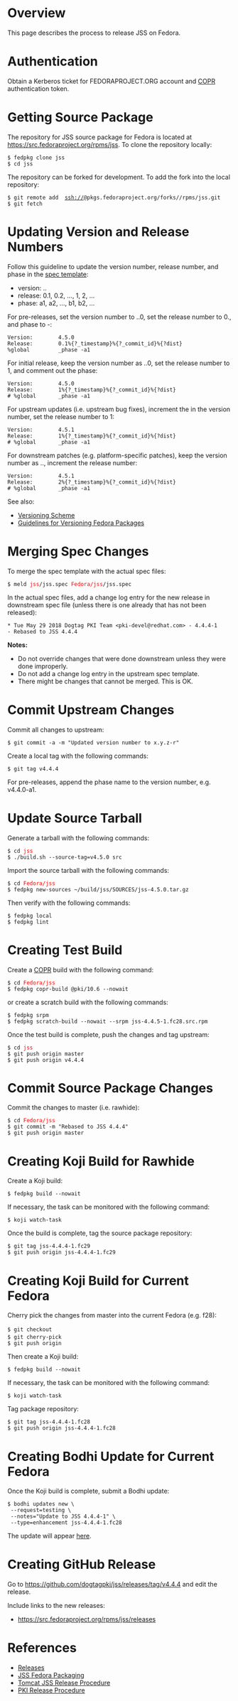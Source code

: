= Overview =

This page describes the process to release JSS on Fedora.

= Authentication =

Obtain a Kerberos ticket for FEDORAPROJECT.ORG account and [[COPR]] authentication token.

= Getting Source Package =

The repository for JSS source package for Fedora is located at https://src.fedoraproject.org/rpms/jss. To clone the repository locally:

 $ fedpkg clone jss
 $ cd jss

The repository can be forked for development. To add the fork into the local repository:

 $ git remote add <username> ssh://<username>@pkgs.fedoraproject.org/forks/<username>/rpms/jss.git
 $ git fetch <username>

= Updating Version and Release Numbers =

Follow this guideline to update the version number, release number, and phase in the [https://github.com/dogtagpki/jss/blob/master/jss.spec.in spec template]:

* version: <x>.<y>.<z>
* release: 0.1, 0.2, ..., 1, 2, ...
* phase: a1, a2, ..., b1, b2, ...

For pre-releases, set the version number to <x>.<y>.0, set the release number to 0.<n>, and phase to -<phase>:

<pre>
Version:        4.5.0
Release:        0.1%{?_timestamp}%{?_commit_id}%{?dist}
%global         _phase -a1
</pre>

For initial release, keep the version number as <x>.<y>.0, set the release number to 1, and comment out the phase:

<pre>
Version:        4.5.0
Release:        1%{?_timestamp}%{?_commit_id}%{?dist}
# %global       _phase -a1
</pre>

For upstream updates (i.e. upstream bug fixes), increment the <z> in the version number, set the release number to 1:

<pre>
Version:        4.5.1
Release:        1%{?_timestamp}%{?_commit_id}%{?dist}
# %global       _phase -a1
</pre>

For downstream patches (e.g. platform-specific patches), keep the version number as <x>.<y>.<z>, increment the release number:

<pre>
Version:        4.5.1
Release:        2%{?_timestamp}%{?_commit_id}%{?dist}
# %global       _phase -a1
</pre>

See also:

* [[Versioning Scheme]]
* [https://fedoraproject.org/wiki/Packaging:Versioning Guidelines for Versioning Fedora Packages]

= Merging Spec Changes =

To merge the spec template with the actual spec files:

 $ meld <font color="red">jss</font>/jss.spec <font color="red">Fedora/jss</font>/jss.spec 

In the actual spec files, add a change log entry for the new release in downstream spec file (unless there is one already that has not been released):

 * Tue May 29 2018 Dogtag PKI Team <pki-devel@redhat.com> - 4.4.4-1
 - Rebased to JSS 4.4.4

'''Notes:'''
* Do not override changes that were done downstream unless they were done improperly.
* Do not add a change log entry in the upstream spec template.
* There might be changes that cannot be merged. This is OK.

= Commit Upstream Changes =

Commit all changes to upstream:

 $ git commit -a -m "Updated version number to x.y.z-r"

Create a local tag with the following commands:

 $ git tag v4.4.4

For pre-releases, append the phase name to the version number, e.g. v4.4.0-a1.

= Update Source Tarball =

Generate a tarball with the following commands:

 $ cd <font color="red">jss</font>
 $ ./build.sh --source-tag=v4.5.0 src

Import the source tarball with the following commands:

 $ cd <font color="red">Fedora/jss</font>
 $ fedpkg new-sources ~/build/jss/SOURCES/jss-4.5.0.tar.gz

Then verify with the following commands:

 $ fedpkg local
 $ fedpkg lint

= Creating Test Build =

Create a [[COPR]] build with the following command:

 $ cd <font color="red">Fedora/jss</font>
 $ fedpkg copr-build @pki/10.6 --nowait

or create a scratch build with the following commands:

 $ fedpkg srpm
 $ fedpkg scratch-build --nowait --srpm jss-4.4.5-1.fc28.src.rpm

Once the test build is complete, push the changes and tag upstream:

 $ cd <font color="red">jss</font>
 $ git push origin master
 $ git push origin v4.4.4

= Commit Source Package Changes =

Commit the changes to master (i.e. rawhide):

 $ cd <font color="red">Fedora/jss</font>
 $ git commit -m "Rebased to JSS 4.4.4"
 $ git push origin master

= Creating Koji Build for Rawhide =

Create a Koji build:

 $ fedpkg build --nowait

If necessary, the task can be monitored with the following command:

 $ koji watch-task <task ID>

Once the build is complete, tag the source package repository:

 $ git tag jss-4.4.4-1.fc29
 $ git push origin jss-4.4.4-1.fc29

= Creating Koji Build for Current Fedora =

Cherry pick the changes from master into the current Fedora (e.g. f28):

 $ git checkout <branch>
 $ git cherry-pick <commit ID>
 $ git push origin <branch>

Then create a Koji build:

 $ fedpkg build --nowait

If necessary, the task can be monitored with the following command:

 $ koji watch-task <task ID>

Tag package repository:

 $ git tag jss-4.4.4-1.fc28
 $ git push origin jss-4.4.4-1.fc28

= Creating Bodhi Update for Current Fedora =

Once the Koji build is complete, submit a Bodhi update:

 $ bodhi updates new \
  --request=testing \
  --notes="Update to JSS 4.4.4-1" \
  --type=enhancement jss-4.4.4-1.fc28

The update will appear [https://bodhi.fedoraproject.org/updates/?packages=jss here].

= Creating GitHub Release =

Go to https://github.com/dogtagpki/jss/releases/tag/v4.4.4 and edit the release.

Include links to the new releases:

* https://src.fedoraproject.org/rpms/jss/releases

= References =

* [[Releases]]
* [[JSS Fedora Packaging]]
* [[Tomcat JSS Release Procedure]]
* [[PKI Release Procedure]]